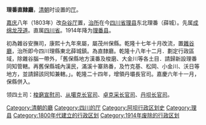 '''理番直隸廳'''，[[清朝|清朝]]时设置的[[厅_(清朝)|厅]]。

[[嘉庆|嘉庆]]八年（1803年）改[[杂谷厅|杂谷厅]]置，[[治所|治所]]在今[[四川省|四川省]][[理县|理县]]东北理番（薛城）。先属[[成绵龙茂道|成绵龙茂道]]。直属[[四川省|四川省]]。1914年降为[[理番县|理番县]]。 

初為雜谷安撫司，康熙十九年來屬，屬茂州保縣。乾隆十七年十月改流，置[[雜谷廳|雜谷廳]]，治所即今四川理縣東北薛城鎮。為直隸廳。乾隆十八年十二月．劃定行政區域，除雜谷腦一帶外，「舊保縣地方漢番及梭磨、大金川等各土目．請歸新設理番同知管轄。再舊保縣城內漢民，滿溪十寨熟番，及竹克基、松岡、小金川、沃日等地方，並請歸該同知兼轄。」。乾隆二十四年，增領丹壩長官司。嘉慶六年十一月，保縣併入。

领四土司：[[梭磨宣慰司|梭磨宣慰司]]、[[从噶克长官司|从噶克长官司]]、[[卓克采长官司|卓克采长官司]]、[[丹坝长官司|丹坝长官司]]。

{{清朝四川省行政區劃|nocat}}
{{清朝行政区划小作品}}
{{DEFAULTSORT:L}}
[[Category:清朝的廳|Category:清朝的廳]]
[[Category:四川的厅|Category:四川的厅]]
[[Category:阿坝行政区划史|Category:阿坝行政区划史]]
[[Category:理县|Category:理县]]
[[Category:1800年代建立的行政区划|Category:1800年代建立的行政区划]]
[[Category:1914年废除的行政区划|Category:1914年废除的行政区划]]